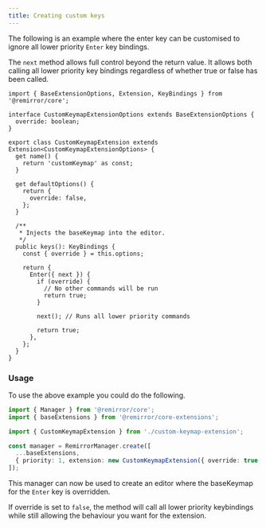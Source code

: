 ```yaml
---
title: Creating custom keys
---
```


The following is an example where the enter key can be customised to ignore all lower priority
`Enter` key bindings.

The `next` method allows full control beyond the return value. It allows both calling all lower
priority key bindings regardless of whether true or false has been called.

```tsx
import { BaseExtensionOptions, Extension, KeyBindings } from '@remirror/core';

interface CustomKeymapExtensionOptions extends BaseExtensionOptions {
  override: boolean;
}

export class CustomKeymapExtension extends Extension<CustomKeymapExtensionOptions> {
  get name() {
    return 'customKeymap' as const;
  }

  get defaultOptions() {
    return {
      override: false,
    };
  }

  /**
   * Injects the baseKeymap into the editor.
   */
  public keys(): KeyBindings {
    const { override } = this.options;

    return {
      Enter({ next }) {
        if (override) {
          // No other commands will be run
          return true;
        }

        next(); // Runs all lower priority commands

        return true;
      },
    };
  }
}
```

### Usage

To use the above example you could do the following.

```ts
import { Manager } from '@remirror/core';
import { baseExtensions } from '@remirror/core-extensions';

import { CustomKeymapExtension } from './custom-keymap-extension';

const manager = RemirrorManager.create([
  ...baseExtensions,
  { priority: 1, extension: new CustomKeymapExtension({ override: true }) },
]);
```

This manager can now be used to create an editor where the baseKeymap for the `Enter` key is
overridden.

If override is set to `false`, the method will call all lower priority keybindings while still
allowing the behaviour you want for the extension.
